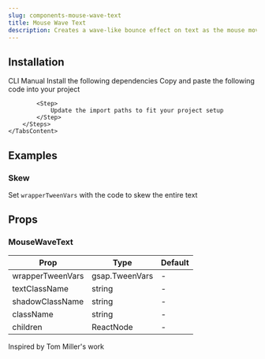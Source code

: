 ```yaml
---
slug: components-mouse-wave-text
title: Mouse Wave Text
description: Creates a wave-like bounce effect on text as the mouse moves across
---
```


<DemoCodePreview
    path="demo/components/mouse-wave-text/default.tsx"
    v0Link="/gsap/mouse-wave-text"
/>

## Installation

<Tabs defaultValue="cli" className="mt-3">
    <TabsList>
        <TabsTrigger value="cli">CLI</TabsTrigger>
        <TabsTrigger value="manual">Manual</TabsTrigger>
    </TabsList>
    <TabsContent value="cli" className="mt-4">
        <InstallationCommand command={`npx shadcn@latest add "~website/r/gsap/mouse-wave-text"`} />
    </TabsContent>
    <TabsContent value="manual" className="mt-4">
        <Steps>
            <Step>
                Install the following dependencies
            </Step>
            <InstallationCommand command="npm install gsap @gsap/react" />
            <Step>
                Copy and paste the following code into your project
            </Step>
            <CodePreview path='components/gsap/mouse-wave-text.tsx' collapsible></CodePreview>

            <Step>
                Update the import paths to fit your project setup
            </Step>
        </Steps>
    </TabsContent>
</Tabs>

## Examples

### Skew

Set `wrapperTweenVars` with the code to skew the entire text

<DemoCodePreview
    path="demo/components/mouse-wave-text/skew.tsx"
    v0Link="/gsap/mouse-wave-text"
/>

## Props

### MouseWaveText

| Prop             | Type           | Default |
|------------------|----------------|---------|
| wrapperTweenVars | gsap.TweenVars | -       |
| textClassName    | string         | -       |
| shadowClassName  | string         | -       |
| className        | string         | -       |
| children         | ReactNode      | -       |

<span className="text-muted-foreground">Inspired by Tom Miller's work</span>
